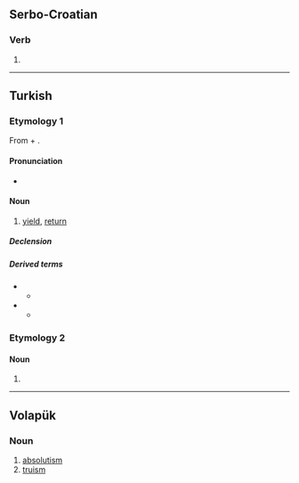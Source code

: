 {{also|věřím|верим}}
==Serbo-Croatian==

===Verb===
{{sh-verb-form}}

# {{inflection of|sh|veriti||1|s|pres}}

----

==Turkish==

===Etymology 1===
From {{m|tr|vermek|ver-}} + {{m|tr|-im}}.

====Pronunciation====
* {{IPA|tr|/ve.ɾim/}}

====Noun====
{{tr-noun|i|ler}}

# [[yield]], [[return]]

=====Declension=====
{{tr-infl-noun-c|i|poss=1}}

=====Derived terms=====
* {{l|tr|verimli}}
** {{l|tr|verimlilik}}
* {{l|tr|verimsiz}}
** {{l|tr|verimsizlik}}

===Etymology 2===

====Noun====
{{head|tr|noun form}}

# {{inflection of|tr|veri||1|s|simple present|possessive|t=data}}

----

==Volapük==

===Noun===
{{head|vo|noun}}

# [[absolutism]]
# [[truism]]